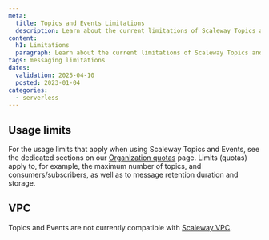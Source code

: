 ```yaml
---
meta:
  title: Topics and Events Limitations
  description: Learn about the current limitations of Scaleway Topics and Events
content:
  h1: Limitations
  paragraph: Learn about the current limitations of Scaleway Topics and Events
tags: messaging limitations
dates:
  validation: 2025-04-10
  posted: 2023-01-04
categories:
  - serverless
---
```


## Usage limits

For the usage limits that apply when using Scaleway Topics and Events, see the dedicated sections on our [Organization quotas](/organizations-and-projects/additional-content/organization-quotas/) page. Limits (quotas) apply to, for example, the maximum number of topics, and consumers/subscribers, as well as to message retention duration and storage.

## VPC

Topics and Events are not currently compatible with [Scaleway VPC](/vpc/quickstart/).
